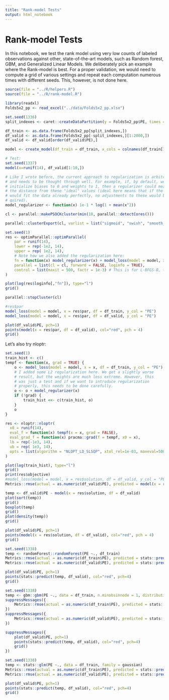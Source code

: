 ```yaml
---
title: "Rank-model Tests"
output: html_notebook
---
```


# Rank-model Tests

In this notebook, we test the rank model using very low counts of labeled observations against other, state-of-the-art models, such as Random forest, GBM, and Generalized Linear Models.
We deliberately pick an example where the Rank-model is best. For a proper validation, we would need to compute a grid of various settings and repeat each computation numerous times with different seeds. This, however, is not done here.


```r
source(file = "../R/helpers.R")
source(file = "../R/rank-model.R")
```

```r
library(readxl)
Folds5x2_pp <- read_excel("../data/Folds5x2_pp.xlsx")

set.seed(1336)
split_indexes <- caret::createDataPartition(y = Folds5x2_pp$PE, times = 1, p = 0.001, list = FALSE)

df_train <- as.data.frame(Folds5x2_pp[split_indexes,])
df_valid <- as.data.frame(Folds5x2_pp[-split_indexes,][1:2000,])
df_valid <- df_valid[order(df_valid$PE),]
```


```r
model <- create_model(df_train = df_train, x_cols = colnames(df_train[1:4]), y_col = colnames(df_train)[5], cdf_type = "f")
```


```r
# Test:
set.seed(1337)
model(x=runif(14), df_valid[1:10,])
```

```r
# Like I wrote before, the current approach to regularization is arbitrary
# and needs to be thought through well. For example, if, by default, we
# initialize biases to 0 and weights to 1, then a regularizer could measure
# the distance from these "ideal" values (ideal here means that if the model
# would fit the data already perfectly, no adjustments to these would be re-
# quired).
model_regularizer <- function(x) 1e-1 * log(1 + mean(x^2))
```


```r
cl <- parallel::makePSOCKcluster(min(10, parallel::detectCores()))
```


```r
parallel::clusterExport(cl, varlist = list("sigmoid", "swish", "smooth_min", "smooth_max", "hard_sigmoid", "model", "model_regularizer", "model_loss", "model_loss_ws", "wasserstein_distance", "model_loss_kla", "kl_div_approx", "df_train"))

set.seed(1)
res <- optimParallel::optimParallel(
    par = runif(14),
    lower = rep(-1e2, 14),
    upper = rep( 1e2, 14),
    # Note how we also added the regularization here:
    fn = function(x) model_regularizer(x) + model_loss(model = model, x = x, df = df_train, y_col = "PE"),
    parallel = list(cl = cl, forward = FALSE, loginfo = TRUE),
    control = list(maxit = 500, factr = 1e-3) # This is for L-BFGS-B, the only supported minimizer.
)

plot(log(res$loginfo[,"fn"]), type="l")
grid()
```

```r
parallel::stopCluster(cl)
```

```r
#res$par
model_loss(model = model, x = res$par, df = df_train, y_col = "PE")
model_loss(model = model, x = res$par, df = df_valid, y_col = "PE")
```

```r
plot(df_valid$PE, pch=1)
points(model(x = res$par, df = df_valid), col="red", pch = 4)
grid()
```

Let's also try nloptr:

```r
set.seed(1)
train_hist <- c()
tempf <- function(x, grad = TRUE) {
	o <- model_loss(model = model, x = x, df = df_train, y_col = "PE")
	# I added some L2 regularization here. We get a slightly worse
	# result, but the weights are much less extreme. However, this
	# was just a test and if we want to introduce regularization
	# properly, this needs to be done carefully.
	o <- o + model_regularizer(x)
	if (!grad) {
		train_hist <<- c(train_hist, o)
	}
	o
}

res <- nloptr::nloptr(
  x0 = runif(14),
  eval_f = function(x) tempf(x = x, grad = FALSE),
  eval_grad_f = function(x) pracma::grad(f = tempf, x0 = x),
  lb = rep(-1e3, 14),
  ub = rep( 1e3, 14),
  opts = list(algorithm = "NLOPT_LD_SLSQP", xtol_rel=1e-03, maxeval=500)
)
```


```r
plot(log(train_hist), type="l")
grid()
print(res$objective)
#model_loss(model = model, x = res$solution, df = df_valid, y_col = "PE")
Metrics::rmse(actual = as.numeric(df_valid$PE), predicted = model(x = res$solution, df = df_valid))
```

```r
temp <- df_valid$PE - model(x = res$solution, df = df_valid)
plot(sort(temp))
grid()
boxplot(temp)
grid()
plot(density(temp))
grid()
```


```r
plot(df_valid$PE, pch=1)
points(model(x = res$solution, df = df_valid), col="red", pch = 4)
grid()
```


```r
set.seed(1338)
temp <- randomForest::randomForest(PE ~., df_train)
Metrics::rmse(actual = as.numeric(df_train$PE), predicted = stats::predict(temp, df_train))
Metrics::rmse(actual = as.numeric(df_valid$PE), predicted = stats::predict(temp, df_valid))
```

```r
plot(df_valid$PE, pch=1)
points(stats::predict(temp, df_valid), col="red", pch=4)
grid()
```

```r
set.seed(1338)
temp <- gbm::gbm(PE ~., data = df_train, n.minobsinnode = 1, distribution = "gaussian", verbose = FALSE)
suppressMessages({
	Metrics::rmse(actual = as.numeric(df_train$PE), predicted = stats::predict(temp, df_train))
})
suppressMessages({
	Metrics::rmse(actual = as.numeric(df_valid$PE), predicted = stats::predict(temp, df_valid))
})
```

```r
suppressMessages({
	plot(df_valid$PE, pch=1)
	points(stats::predict(temp, df_valid), col="red", pch=4)
	grid()
})
```


```r
set.seed(1338)
temp <- stats::glm(PE ~., data = df_train, family = gaussian)
Metrics::rmse(actual = as.numeric(df_train$PE), predicted = stats::predict(temp, df_train))
Metrics::rmse(actual = as.numeric(df_valid$PE), predicted = stats::predict(temp, df_valid))
```

```r
plot(df_valid$PE, pch=1)
points(stats::predict(temp, df_valid), col="red", pch=4)
grid()
```


